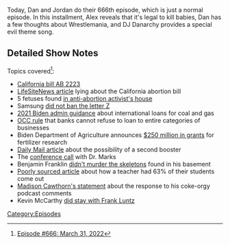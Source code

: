 {{Episode
    | title           = March 31, 2022
    | caption         = [https://knowledgefight.libsyn.com/666-march-31-2022 Listen to this episode on Libsyn]
    | episodeNumber   = 666
    | length          = 01:51:25
    | airDate         = April 4, 2022
    | coverageDate    = March 31, 2022
    | previousEpisode = [[665: Formulaic Objections Part 6]]
    | nextEpisode     = [[667: July 25, 2003]]
}}

{{Stub}}

Today, Dan and Jordan do their 666th episode, which is just a normal episode.  In this installment, Alex reveals that it's legal to kill babies, Dan has a few thoughts about Wrestlemania, and DJ Danarchy provides a special evil theme song.

==Detailed Show Notes==

Topics covered<ref>[https://knowledgefight.com/research/2022/4/3/episode-666-march-31-2022 Episode #666: March 31, 2022]</ref>:

*[https://leginfo.legislature.ca.gov/faces/billNavClient.xhtml?bill_id=202120220AB2223 California bill AB 2223]
*[https://www.lifenews.com/2022/03/24/california-bill-would-allow-killing-babies-in-infanticide-up-to-28-days-after-birth/ LifeSiteNews article] lying about the California abortion bill
*5 fetuses found [https://www.nytimes.com/2022/03/31/us/fetus-anti-abortion-home.html in anti-abortion activist's house]
*Samsung [https://www.rt.com/news/552994-samsung-drop-z-ukraine-request/ did not ban the letter Z]
*[https://home.treasury.gov/news/press-releases/jy0323 2021 Biden admin guidance] about international loans for coal and gas
*[https://occ.treas.gov/news-issuances/news-releases/2021/nr-occ-2021-8.html OCC rule] that banks cannot refuse to loan to entire categories of businesses
*Biden Department of Agriculture announces [https://www.usda.gov/media/press-releases/2022/03/11/usda-announces-plans-250-million-investment-support-innovative $250 million in grants] for fertilizer research
*[https://www.dailymail.co.uk/health/article-10668355/FDA-vaccine-chief-says-Americans-need-fourth-COVID-19-vaccine-shot-fall.html Daily Mail article] about the possibility of a second booster
*The [https://www.youtube.com/watch?v=2ENukDcykt8 conference call] with Dr. Marks
*Benjamin Franklin [https://theculturetrip.com/europe/united-kingdom/england/london/articles/the-chilling-story-behind-the-skeletons-in-benjamin-franklins-basement/ didn't murder the skeletons] found in his basement
*[https://thelibertydaily.com/public-school-indoctrination-is-real-4th-grade-teach-in-austin-told-her-peers-63-of-her-class-came-out-as-lgbtqia/ Poorly sourced article] about how a teacher had 63% of their students come out
*[https://www.nbcnews.com/politics/congress/cawthorn-responds-gop-backlash-orgy-comments-blaming-democrats-remarks-rcna22667 Madison Cawthorn's statement] about the response to his coke-orgy podcast comments
*Kevin McCarthy [https://www.cnbc.com/2021/05/04/kevin-mccarthy-admits-he-rented-room-from-gop-pollster-frank-luntz.html did stay with Frank Luntz]

[[Category:Episodes]]
